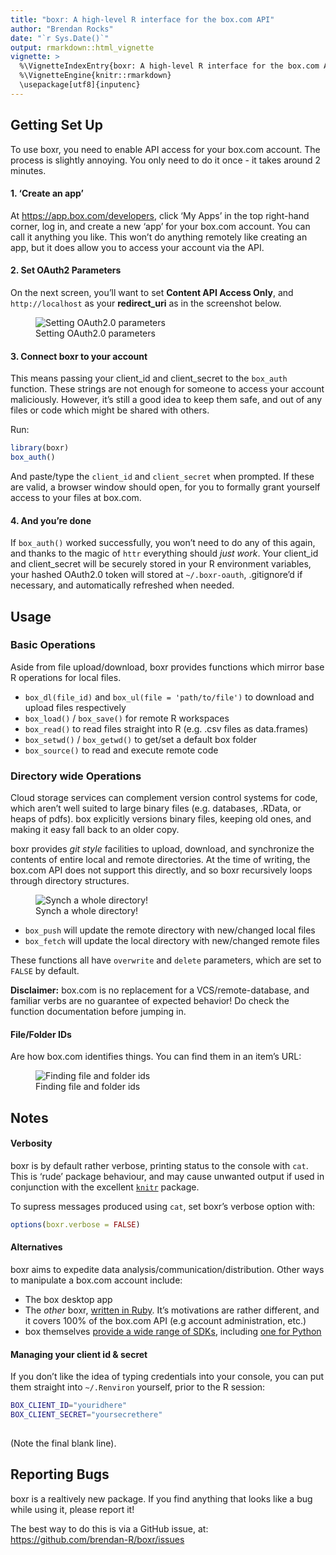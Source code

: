 ```yaml
---
title: "boxr: A high-level R interface for the box.com API"
author: "Brendan Rocks"
date: "`r Sys.Date()`"
output: rmarkdown::html_vignette
vignette: >
  %\VignetteIndexEntry{boxr: A high-level R interface for the box.com API}
  %\VignetteEngine{knitr::rmarkdown}
  \usepackage[utf8]{inputenc}
---
```


## Getting Set Up
To use boxr, you need to enable API access for your box.com account. The process is slightly annoying. You only need to do it once - it takes around 2 minutes.

#### 1. 'Create an app'
At [https://app.box.com/developers](https://app.box.com/developers), click 'My Apps' in the top right-hand corner, log in, and create a new 'app' for your box.com account. You can call it anything you like. This won't do anything remotely like creating an app, but it does allow you to access your account via the API.

#### 2. Set OAuth2 Parameters
On the next screen, you'll want to set **Content API Access Only**, and `http://localhost` as your **redirect_uri** as in the screenshot below.

![Setting OAuth2.0 parameters](http://s3-us-west-2.amazonaws.com/brendan-misc/oauth2_paramters.png)

#### 3. Connect boxr to your account
This means passing your client_id and client_secret to the `box_auth` function. These strings are not enough for someone to access your account maliciously. However, it's still a good idea to keep them safe, and out of any files or code which might be shared with others.

Run:
```r
library(boxr)
box_auth()
```

And paste/type the `client_id` and `client_secret` when prompted. If these are valid, a browser window should open, for you to formally grant yourself access to your files at box.com.


#### 4. And you're done
If `box_auth()` worked successfully, you won't need to do any of this again, and thanks to the magic of `httr` everything should *just work*. Your client_id and client_secret will be securely stored in your R environment variables, your hashed OAuth2.0 token will stored at `~/.boxr-oauth`, .gitignore'd if necessary, and automatically refreshed when needed.


## Usage
### Basic Operations
Aside from file upload/download, boxr provides functions which mirror base R operations for local files.

* `box_dl(file_id)` and `box_ul(file = 'path/to/file')` to download and upload files respectively
* `box_load()` / `box_save()` for remote R workspaces
* `box_read()` to read files straight into R (e.g. .csv files as data.frames)
* `box_setwd()` / `box_getwd()` to get/set a default box folder
* `box_source()` to read and execute remote code


### Directory wide Operations
Cloud storage services can complement version control systems for code, which aren't well suited to large binary files (e.g. databases, .RData, or heaps of pdfs). box explicitly versions binary files, keeping old ones, and making it easy fall back to an older copy.

boxr provides *git style* facilities to upload, download, and synchronize the contents of entire local and remote directories. At the time of writing, the box.com API does not support this directly, and so boxr recursively loops through directory structures.

![Synch a whole directory!](http://s3-us-west-2.amazonaws.com/brendan-misc/boxr_console.png)

* `box_push` will update the remote directory with new/changed local files
* `box_fetch` will update the local directory with new/changed remote files

These functions all have `overwrite` and `delete` parameters, which are set to `FALSE` by default.

**Disclaimer:** box.com is no replacement for a VCS/remote-database, and familiar verbs are no guarantee of expected behavior! Do check the function documentation before jumping in.

#### File/Folder IDs
Are how box.com identifies things. You can find them in an item's URL:

![Finding file and folder ids](http://s3-us-west-2.amazonaws.com/brendan-misc/file_ids.png)


## Notes
#### Verbosity
boxr is by default rather verbose, printing status to the console with `cat`. This is 'rude' package behaviour, and may cause unwanted output if used in conjunction with the excellent [`knitr`](https://github.com/yihui/knitr) package.

To supress messages produced using `cat`, set boxr's verbose option with:

```r
options(boxr.verbose = FALSE)
```
#### Alternatives
boxr aims to expedite data analysis/communication/distribution. Other ways to manipulate a box.com account include:

* The box desktop app
* The *other* boxr, [written in Ruby](https://github.com/cburnette/boxr). It's motivations are rather different, and it covers 100% of the box.com API (e.g account administration, etc.)
* box themselves [provide a wide range of SDKs](https://github.com/box), including [one for Python](https://github.com/box/box-python-sdk)

#### Managing your client id & secret
If you don't like the idea of typing credentials into your console, you can put them straight into `~/.Renviron` yourself, prior to the R session:

```bash
BOX_CLIENT_ID="youridhere"
BOX_CLIENT_SECRET="yoursecrethere"
 
```

(Note the final blank line).

## Reporting Bugs
boxr is a realtively new package. If you find anything that looks like a bug while using it, please report it! 

The best way to do this is via a GitHub issue, at:
[https://github.com/brendan-R/boxr/issues](https://github.com/brendan-R/boxr/issues)


